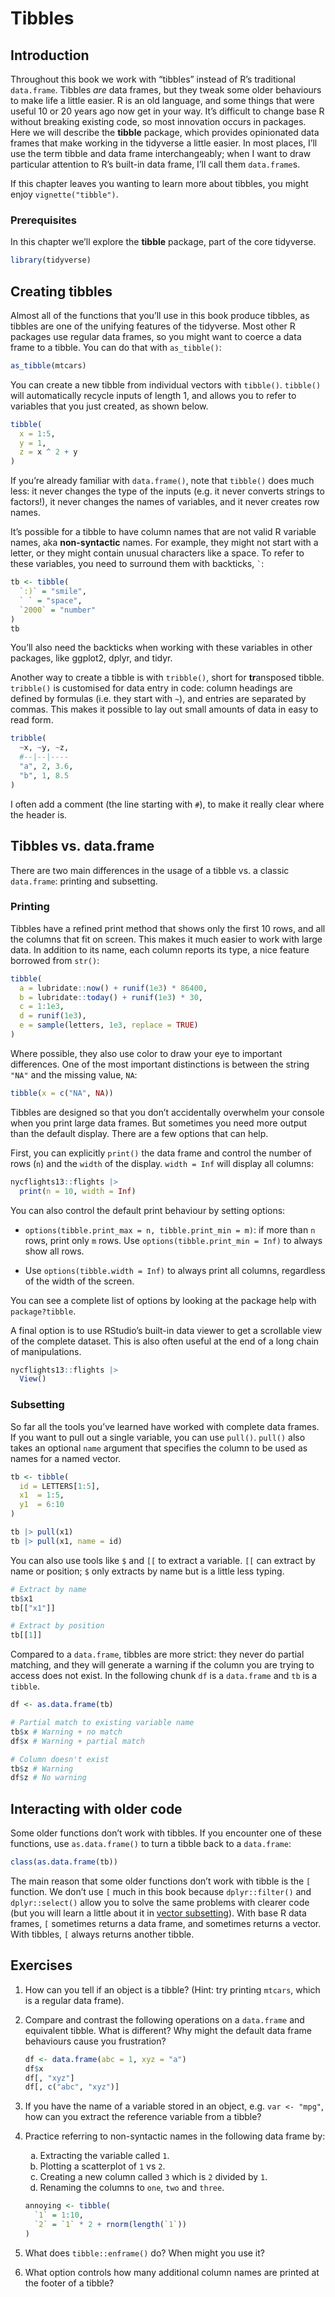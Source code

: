 # Tibbles

## Introduction

Throughout this book we work with "tibbles" instead of R's traditional `data.frame`.
Tibbles *are* data frames, but they tweak some older behaviours to make life a little easier.
R is an old language, and some things that were useful 10 or 20 years ago now get in your way.
It's difficult to change base R without breaking existing code, so most innovation occurs in packages.
Here we will describe the **tibble** package, which provides opinionated data frames that make working in the tidyverse a little easier.
In most places, I'll use the term tibble and data frame interchangeably; when I want to draw particular attention to R's built-in data frame, I'll call them `data.frame`s.

If this chapter leaves you wanting to learn more about tibbles, you might enjoy `vignette("tibble")`.

### Prerequisites

In this chapter we'll explore the **tibble** package, part of the core tidyverse.

```r
library(tidyverse)
```

## Creating tibbles

Almost all of the functions that you'll use in this book produce tibbles, as tibbles are one of the unifying features of the tidyverse.
Most other R packages use regular data frames, so you might want to coerce a data frame to a tibble.
You can do that with `as_tibble()`:

```r
as_tibble(mtcars)
```

You can create a new tibble from individual vectors with `tibble()`.
`tibble()` will automatically recycle inputs of length 1, and allows you to refer to variables that you just created, as shown below.

```r
tibble(
  x = 1:5, 
  y = 1, 
  z = x ^ 2 + y
)
```

If you're already familiar with `data.frame()`, note that `tibble()` does much less: it never changes the type of the inputs (e.g. it never converts strings to factors!), it never changes the names of variables, and it never creates row names.

It's possible for a tibble to have column names that are not valid R variable names, aka **non-syntactic** names.
For example, they might not start with a letter, or they might contain unusual characters like a space.
To refer to these variables, you need to surround them with backticks, `` ` ``:

```r
tb <- tibble(
  `:)` = "smile", 
  ` ` = "space",
  `2000` = "number"
)
tb
```

You'll also need the backticks when working with these variables in other packages, like ggplot2, dplyr, and tidyr.

Another way to create a tibble is with `tribble()`, short for **tr**ansposed tibble.
`tribble()` is customised for data entry in code: column headings are defined by formulas (i.e. they start with `~`), and entries are separated by commas.
This makes it possible to lay out small amounts of data in easy to read form.

```r
tribble(
  ~x, ~y, ~z,
  #--|--|----
  "a", 2, 3.6,
  "b", 1, 8.5
)
```

I often add a comment (the line starting with `#`), to make it really clear where the header is.

## Tibbles vs. data.frame

There are two main differences in the usage of a tibble vs. a classic `data.frame`: printing and subsetting.

### Printing

Tibbles have a refined print method that shows only the first 10 rows, and all the columns that fit on screen.
This makes it much easier to work with large data.
In addition to its name, each column reports its type, a nice feature borrowed from `str()`:

```r
tibble(
  a = lubridate::now() + runif(1e3) * 86400,
  b = lubridate::today() + runif(1e3) * 30,
  c = 1:1e3,
  d = runif(1e3),
  e = sample(letters, 1e3, replace = TRUE)
)
```

Where possible, they also use color to draw your eye to important differences.
One of the most important distinctions is between the string `"NA"` and the missing value, `NA`:

```r
tibble(x = c("NA", NA))
```

Tibbles are designed so that you don't accidentally overwhelm your console when you print large data frames.
But sometimes you need more output than the default display.
There are a few options that can help.

First, you can explicitly `print()` the data frame and control the number of rows (`n`) and the `width` of the display.
`width = Inf` will display all columns:

```r
nycflights13::flights |> 
  print(n = 10, width = Inf)
```

You can also control the default print behaviour by setting options:

-   `options(tibble.print_max = n, tibble.print_min = m)`: if more than `n` rows, print only `m` rows.
    Use `options(tibble.print_min = Inf)` to always show all rows.

-   Use `options(tibble.width = Inf)` to always print all columns, regardless of the width of the screen.

You can see a complete list of options by looking at the package help with `package?tibble`.

A final option is to use RStudio's built-in data viewer to get a scrollable view of the complete dataset.
This is also often useful at the end of a long chain of manipulations.

```r
nycflights13::flights |> 
  View()
```

### Subsetting

So far all the tools you've learned have worked with complete data frames.
If you want to pull out a single variable, you can use `pull()`.
`pull()` also takes an optional `name` argument that specifies the column to be used as names for a named vector.

```r
tb <- tibble(
  id = LETTERS[1:5],
  x1  = 1:5,
  y1  = 6:10
)

tb |> pull(x1)
tb |> pull(x1, name = id)
```

You can also use tools like `$` and `[[` to extract a variable.
`[[` can extract by name or position; `$` only extracts by name but is a little less typing.

```r
# Extract by name
tb$x1
tb[["x1"]]

# Extract by position
tb[[1]]
```

Compared to a `data.frame`, tibbles are more strict: they never do partial matching, and they will generate a warning if the column you are trying to access does not exist.
In the following chunk `df` is a `data.frame` and `tb` is a `tibble`.

```r
df <- as.data.frame(tb)

# Partial match to existing variable name
tb$x # Warning + no match
df$x # Warning + partial match

# Column doesn't exist
tb$z # Warning
df$z # No warning
```

## Interacting with older code

Some older functions don't work with tibbles.
If you encounter one of these functions, use `as.data.frame()` to turn a tibble back to a `data.frame`:

```r
class(as.data.frame(tb))
```

The main reason that some older functions don't work with tibble is the `[` function.
We don't use `[` much in this book because `dplyr::filter()` and `dplyr::select()` allow you to solve the same problems with clearer code (but you will learn a little about it in [vector subsetting](#vector-subsetting)).
With base R data frames, `[` sometimes returns a data frame, and sometimes returns a vector.
With tibbles, `[` always returns another tibble.

## Exercises

1.  How can you tell if an object is a tibble?
    (Hint: try printing `mtcars`, which is a regular data frame).

2.  Compare and contrast the following operations on a `data.frame` and equivalent tibble.
    What is different?
    Why might the default data frame behaviours cause you frustration?

    ```r
    df <- data.frame(abc = 1, xyz = "a")
    df$x
    df[, "xyz"]
    df[, c("abc", "xyz")]
    ```

3.  If you have the name of a variable stored in an object, e.g. `var <- "mpg"`, how can you extract the reference variable from a tibble?

4.  Practice referring to non-syntactic names in the following data frame by:

    a.  Extracting the variable called `1`.
    b.  Plotting a scatterplot of `1` vs `2`.
    c.  Creating a new column called `3` which is `2` divided by `1`.
    d.  Renaming the columns to `one`, `two` and `three`.

    ```r
    annoying <- tibble(
      `1` = 1:10,
      `2` = `1` * 2 + rnorm(length(`1`))
    )
    ```

5.  What does `tibble::enframe()` do?
    When might you use it?

6.  What option controls how many additional column names are printed at the footer of a tibble?
